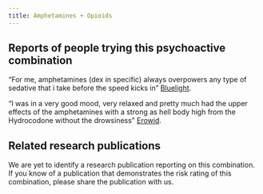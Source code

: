 ---
title: Amphetamines + Opioids
---
## Reports of people trying this psychoactive combination

“For me, amphetamines (dex in specific) always overpowers any type of sedative that i take before the speed kicks in” [Bluelight](https://bluelight.org/xf/threads/opiate-amphetamine-interaction.478612/).

“I was in a very good mood, very relaxed and pretty much had the upper effects of the amphetamines with a strong as hell body high from the Hydrocodone without the drowsiness” [Erowid](https://erowid.org/experiences/exp.php?ID=40952).

## Related research publications

We are yet to identify a research publication reporting on this combination. If you know of a publication that demonstrates the risk rating of this combination, please share the publication with us.
